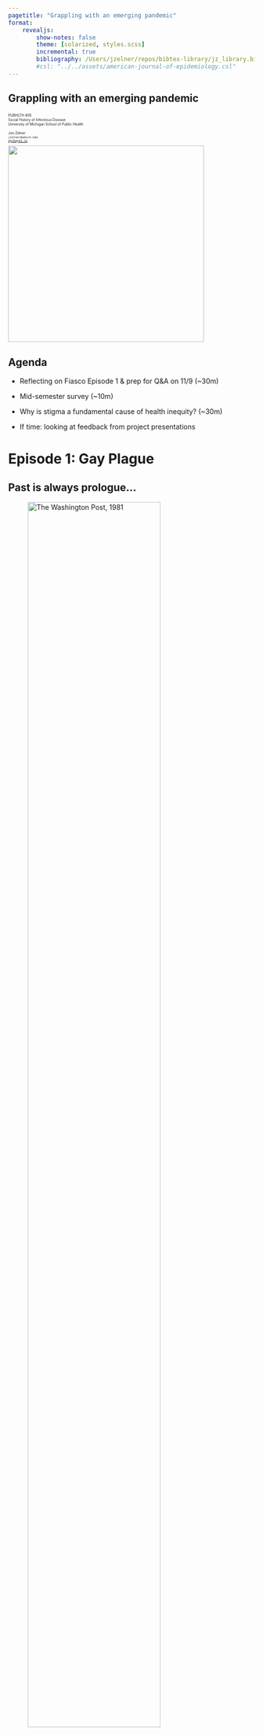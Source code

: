 ```yaml
---
pagetitle: "Grappling with an emerging pandemic"
format: 
    revealjs:
        show-notes: false
        theme: [solarized, styles.scss]
        incremental: true
        bibliography: /Users/jzelner/repos/bibtex-library/jz_library.bib
        #csl: "../../assets/american-journal-of-epidemiology.csl"
---
```


## Grappling with an emerging pandemic

<div class="paddeddiv">
  <p style="font-size:0.5em; text-align: left;">
      PUBHLTH 405  
      Social History of Infectious Disease  
      University of Michigan School of Public Health
      <br><br>
      Jon Zelner  
      `jzelner@umich.edu`  
      [`epibayes.io`](https://epibayes.io) 
    </p>
</div>

<div class="itemr" id="footerDiv"><img id="footerImg" src="../images/epid_logo.png" width="400"></div>


## Agenda

- Reflecting on Fiasco Episode 1 & prep for Q&A on 11/9 (~30m)

- Mid-semester survey (~10m)

- Why is stigma a <span class="alert">fundamental cause</span> of health inequity? (~30m)

- If time: looking at feedback from project presentations

# Episode 1: Gay Plague


## Past is <span class="alert">always</span> prologue...

:::{.r-stack}

:::{.fragment .fade-out fragment-index=1}
![The Washington Post, 1981](../images/20221102095130.png){width=80%}
:::  

:::{.fragment .fade-in-then-out fragment-index=1}
![Infection Control Today, 2012](../images/20221102095335.png){width=70%}  
:::

:::{.fragment .fade-in-then-out fragment-index=2}
![NPR, 2017](../images/20221102095214.png){width=70%}  
:::

:::{.fragment .fade-in-then-out}
![Kaiser Health News, 2020](../images/20221102095423.png){width=70%}  
:::

:::

## Reflecting on what you listened to

In this [google doc](https://docs.google.com/document/d/1iHtIa94D2avmCJQkTfzcLYkj-IEQX28dKpA2ncio4AI/edit), answer the following questions on your own: 

1. What did you find most interesting or surprising in this episode? 

2. What concepts/readings from earlier in the term did your listening to this episode bring to mind?

3. What would you like to know more about the making of this episode and about this podcast more generally?

```r
library(countdown)
countdown(minutes = 10, warn_when = 120, seconds = 0, play_sound=TRUE)
```



## Opening chapters of the AIDS pandemic are straight out of <span class="alert">Charles Rosenberg's</span> playbook


:::{.columns}
:::{.column width=50%}
> "A true epidemic is <span class="alert">an event</span>, not a trend." [@rosenberg2020a]
:::
:::{.column width=50%}
![1918 Influenza pandemic: An event](../images/20220907105450.png){width=70%} 

:::{.fragment}
![HIV Crisis: An <span class="alert">ongoing</span> event](../images/world_aids_day.jpg){width=70%}
:::

:::
:::


## Epidemic as a play in three acts:

1. Progressive <span class="alert">Revelation</span>

2. Managing <span class="alert">Randomness</span>

3. Negotiating Public <span class="alert">Response</span>

## Progressive Revelation

:::{.columns}
:::{.column width=40%}
> Only when the presence of an epidemic becomes unavoidable is there public admission of its existence. <span class="alert">Bodies must accumulate and the sick must suffer in increasing numbers</span> before officials acknowledge what can no longer be ignored. [@rosenberg2020a, p.566]
:::
:::{.column width=60%}

[First NBC News Story on HIV/AIDS](https://youtu.be/1LKJ5ZzzL0w)

<iframe width="560" height="315" src="https://www.youtube.com/embed/wVx0DDnGTkY" title="YouTube video player" frameborder="0" allow="accelerometer; autoplay; clipboard-write; encrypted-media; gyroscope; picture-in-picture" allowfullscreen></iframe>

:::

:::


## Managing Randomness

> Accepting the existence of an epidemic implies — in some sense demands — the creation of a framework within which its dismaying arbitrariness may be managed. <span class="alert">Collective agreement on that explanatory framework</span> may be seen as the inevitable second stage in any epidemic. [@rosenberg2020a, pp.567]



## Public Response

:::{.columns}
:::{.column width=40%}
>  In the stress of an epidemic..., <span class="alert">failure to take action constitutes action</span>.  An epidemic might in this sense be likened to a trial, with policy choices constituting the possible verdicts. [@rosenberg2020a, pp.569]

:::
:::{.column width=60%}

<iframe width="560" height="315" src="https://www.youtube.com/embed/oMjCQt3KaRI" title="YouTube video player" frameborder="0" allow="accelerometer; autoplay; clipboard-write; encrypted-media; gyroscope; picture-in-picture" allowfullscreen></iframe>

[UK Don't Inject AIDS PSA](https://youtu.be/Pe9B5EDFazU)

:::
:::

## Mid-semester check-in

![Please fill out [this google form](https://forms.gle/DFVq9yAb4hSi1bqG8)](../images/20221102104727.png)  

```r
library(countdown)
countdown(minutes = 10, warn_when = 120, seconds = 0, play_sound=TRUE)
```

# Stigma as a fundamental cause of health inequity

## What is <span class="alert">stigma</span> and why does it drive inequity in health outcomes?

Based on [@hatzenbuehler2013]:

- How would you define the concept of stigma?

- What is the relationship between stigma and other fundamental causes like racism and SES?

- What avenues for prevention or intervention does an understanding of the role of stigma as a fundamental cause open up?

## What is problematic about analyzing or addressing one stigmatized status at a time?

![Table 1 from [@hatzenbuehler2013]](../images/20221101153931.png) 

## How are the health effects of stigma maintained over time?

![What is going on in this figure?](../images/20221101154514.png)

## Stigma serves to create and maintain <span class="alert">power imbalances
</span>

<span class="alert">In pathogen groups:</span> Can you come up with some examples - relevant to your pathogen if possible - in which disease-related stigma serves to:

1.<span class="alert"> Keep people down</span> via social and economic exploitation.

2. <span class="alert">Keep people in</span> via the enforcement of restrictive social norms.

3. <span class="alert">Keep people away</span> as a means of avoiding contact with individuals perceived to be diseased. 


## Next Time

- Episodes 2 & 3


## References